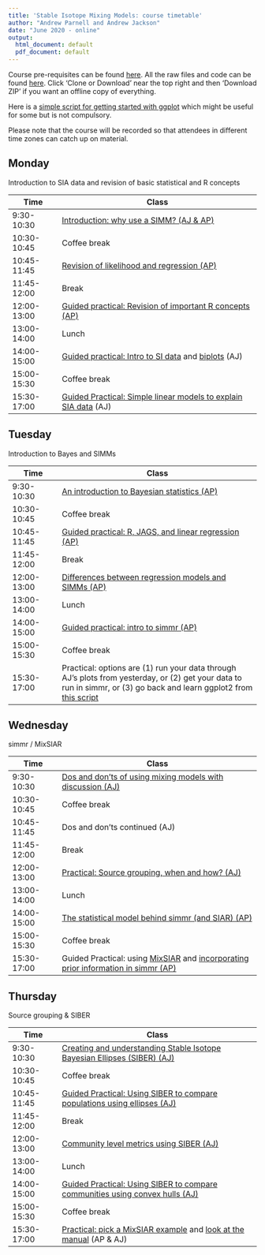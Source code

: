```yaml
---
title: 'Stable Isotope Mixing Models: course timetable'
author: "Andrew Parnell and Andrew Jackson"
date: "June 2020 - online"
output:
  html_document: default
  pdf_document: default
---
```


Course pre-requisites can be found [here](https://andrewcparnell.github.io/simms_course/Prerequisites.html). All the raw files and code can be found [here](https://github.com/andrewcparnell/simms_course). Click 'Clone or Download' near the top right and then 'Download ZIP' if you want an offline copy of everything. 

Here is a [simple script for getting started with ggplot](https://andrewcparnell.github.io/simms_course/ap_notes/gg_plot_class.R) which might be useful for some but is not compulsory. 

Please note that the course will be recorded so that attendees in different time zones can catch up on material.

## Monday

Introduction to SIA data and revision of basic statistical and R concepts

Time  | Class
------------- | ----------------------------------------------------
9:30-10:30 | [Introduction: why use a SIMM? (AJ & AP)](https://andrewcparnell.github.io/simms_course/aj-content/intro-why-use-a-SIMM.html)
10:30-10:45 | Coffee break
10:45-11:45 | [Revision of likelihood and regression (AP)](https://andrewcparnell.github.io/simms_course/ap_notes/revision_of_likelihood_regression/revision_of_likelihood_and_regression.pdf)
11:45-12:00 | Break 
12:00-13:00 | [Guided practical: Revision of important R concepts (AP)](https://andrewcparnell.github.io/simms_course/ap_notes/revision_of_R/Revision_of_R.R)
13:00-14:00 | Lunch
14:00-15:00 | [Guided practical: Intro to SI data](https://andrewcparnell.github.io/simms_course/aj-content/practicals/day-1-pm1/Exploring-Basic-SIA-Data.html) and [biplots](https://andrewcparnell.github.io/simms_course/aj-content/practicals/day-1-pm1/first-biplot.html) (AJ)
15:00-15:30 | Coffee break
15:30-17:00 | [Guided Practical: Simple linear models to explain SIA data](https://andrewcparnell.github.io/simms_course/aj-content/practicals/day-1-pm2/basic-SIA-linear-models.html) (AJ)

## Tuesday

Introduction to Bayes and SIMMs

Time  | Class
------------- | ----------------------------------------------------
9:30-10:30 | [An introduction to Bayesian statistics (AP)](https://andrewcparnell.github.io/simms_course/ap_notes/intro_bayes/intro_bayes.pdf)
10:30-10:45 | Coffee break
10:45-11:45 | [Guided practical: R, JAGS, and linear regression (AP)](https://andrewcparnell.github.io/simms_course/ap_notes/prac_jags/practical_R_jags_and_lr.R)
11:45-12:00 | Break 
12:00-13:00 | [Differences between regression models and SIMMs (AP)](https://andrewcparnell.github.io/simms_course/ap_notes/reg_and_simms/reg_and_simms.pdf) 
13:00-14:00 | Lunch
14:00-15:00 | [Guided practical: intro to simmr (AP)](https://andrewcparnell.github.io/simms_course/ap_notes/prac_using_simmr/simmr_vignette_code.R)
15:00-15:30 | Coffee break
15:30-17:00 | Practical: options are (1) run your data through AJ's plots from yesterday, or (2) get your data to run in simmr, or (3) go back and learn ggplot2 from [this script](https://andrewcparnell.github.io/simms_course/ap_notes/gg_plot_class.R)

## Wednesday

simmr / MixSIAR

Time  | Class
------------- | ----------------------------------------------------
9:30-10:30 | [Dos and don'ts of using mixing models with discussion (AJ)](https://andrewcparnell.github.io/simms_course/aj-content/siar-dos-and-donts.html)
10:30-10:45 | Coffee break
10:45-11:45 | Dos and don'ts continued (AJ)
11:45-12:00 | Break 
12:00-13:00 | [Practical: Source grouping, when and how? (AJ)](https://andrewcparnell.github.io/simms_course/aj-content/practicals/source-aggregation.html) 
13:00-14:00 | Lunch
14:00-15:00 | [The statistical model behind simmr (and SIAR) (AP)](https://andrewcparnell.github.io/simms_course/ap_notes/siar_stats/siar_stats.pdf)
15:00-15:30 | Coffee break
15:30-17:00 | Guided Practical: using [MixSIAR](https://andrewcparnell.github.io/simms_course/ap_notes/prac_mixsiar_and_jags/mixsiar_script.R) and [incorporating prior information in simmr (AP)](https://andrewcparnell.github.io/simms_course/ap_notes/prac_using_simmr/simmr_with_priors.R)


## Thursday 

Source grouping & SIBER

Time  | Class
------------- | ----------------------------------------------------
9:30-10:30 |  [Creating and understanding Stable Isotope Bayesian Ellipses (SIBER) (AJ)](https://andrewcparnell.github.io/simms_course/aj-content/siber-intro-ellipses.html)
10:30-10:45 | Coffee break
10:45-11:45 | [Guided Practical: Using SIBER to compare populations using ellipses (AJ)](https://andrewcparnell.github.io/simms_course/aj-content/practicals/siber-comparing-populations.html)
11:45-12:00 | Break 
12:00-13:00 | [Community level metrics using SIBER (AJ)](https://andrewcparnell.github.io/simms_course/aj-content/siber-intro-hulls.html)
13:00-14:00 | Lunch
14:00-15:00 | [Guided Practical: Using SIBER to compare communities using convex hulls (AJ)](https://andrewcparnell.github.io/simms_course/aj-content/practicals/siber-comparing-communities.html)
15:00-15:30 | Coffee break
15:30-17:00 | [Practical: pick a MixSIAR example](https://cran.r-project.org/web/packages/MixSIAR/vignettes/) and [look at the manual](https://github.com/brianstock/MixSIAR/blob/master/Manual/mixsiar_manual_3.1.pdf) (AP & AJ)

